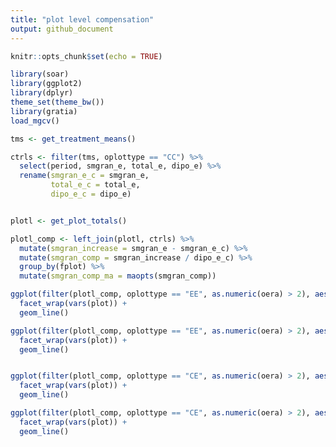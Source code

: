 ```yaml
---
title: "plot level compensation"
output: github_document
---
```


```r
knitr::opts_chunk$set(echo = TRUE)

library(soar)
library(ggplot2)
library(dplyr)
theme_set(theme_bw())
library(gratia)
load_mgcv()

```

```r

tms <- get_treatment_means()

ctrls <- filter(tms, oplottype == "CC") %>%
  select(period, smgran_e, total_e, dipo_e) %>%
  rename(smgran_e_c = smgran_e,
         total_e_c = total_e,
         dipo_e_c = dipo_e)


plotl <- get_plot_totals() 

plotl_comp <- left_join(plotl, ctrls) %>%
  mutate(smgran_increase = smgran_e - smgran_e_c) %>%
  mutate(smgran_comp = smgran_increase / dipo_e_c) %>%
  group_by(fplot) %>%
  mutate(smgran_comp_ma = maopts(smgran_comp))

ggplot(filter(plotl_comp, oplottype == "EE", as.numeric(oera) > 2), aes(censusdate, pb_e / total_e)) +
  facet_wrap(vars(plot)) +
  geom_line()

ggplot(filter(plotl_comp, oplottype == "EE", as.numeric(oera) > 2), aes(censusdate, smgran_comp)) +
  facet_wrap(vars(plot)) +
  geom_line()


ggplot(filter(plotl_comp, oplottype == "CE", as.numeric(oera) > 2), aes(censusdate, pb_e/ total_e)) +
  facet_wrap(vars(plot)) +
  geom_line()

ggplot(filter(plotl_comp, oplottype == "CE", as.numeric(oera) > 2), aes(censusdate, smgran_comp)) +
  facet_wrap(vars(plot)) +
  geom_line()
```